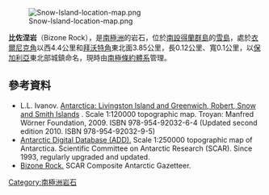 [[Image:Snow-Island-location-map.png|thumb]]

'''比佐涅岩'''（Bizone Rock），是[[南極洲|南極洲]]的岩石，位於[[南設得蘭群島|南設得蘭群島]]的[[雪島|雪島]]，處於[[衣爾尼克角|衣爾尼克角]]以西4.4公里和[[拜沃特角|拜沃特角]]東北面3.85公里，長0.12公里、寬0.1公里，以[[保加利亞|保加利亞]]東北部城鎮命名，現時由[[南極條約體系|南極條約體系]]管理。

{{coord|62|43|30|S|61|27|34|W|display=title}}

==參考資料==
* L.L. Ivanov. [http://apcbg.org/image023.jpg Antarctica: Livingston Island and Greenwich, Robert, Snow and Smith Islands] {{Wayback|url=http://apcbg.org/image023.jpg |date=20080424075823 }}. Scale 1:120000 topographic map.  Troyan: Manfred Wörner Foundation, 2009.  ISBN 978-954-92032-6-4 (Updated second edition 2010.  ISBN 978-954-92032-9-5)
* [http://www.add.scar.org Antarctic Digital Database (ADD).] {{Wayback|url=http://www.add.scar.org/ |date=20170305000653 }} Scale 1:250000 topographic map of Antarctica. Scientific Committee on Antarctic Research (SCAR). Since 1993, regularly upgraded and updated.
* [https://data.aad.gov.au/aadc/gaz/scar/display_name.cfm?gaz_id=137488 Bizone Rock.] {{Wayback|url=https://data.aad.gov.au/aadc/gaz/scar/display_name.cfm?gaz_id=137488 |date=20170922100640 }} SCAR Composite Antarctic Gazetteer.

{{南设得兰群岛}}

{{Antarctica-geo-stub}}

[[Category:南極洲岩石|Category:南極洲岩石]]